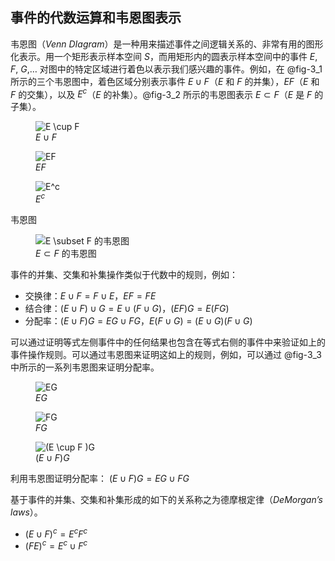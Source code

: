## 事件的代数运算和韦恩图表示 {#sec-3_3}
韦恩图（*Venn DIagram*）是一种用来描述事件之间逻辑关系的、非常有用的图形化表示。用一个矩形表示样本空间 $S$，而用矩形内的圆表示样本空间中的事件 $E$, $F$, $G$,... 对图中的特定区域进行着色以表示我们感兴趣的事件。例如，在 @fig-3_1 所示的三个韦恩图中，着色区域分别表示事件 $E \cup F$（$E$ 和 $F$ 的并集），$EF$（$E$ 和 $F$ 的交集），以及 $E^c$（$E$ 的补集）。@fig-3_2 所示的韦恩图表示 $E \subset F$（$E$ 是 $F$ 的子集）。

::: {#fig-3_1 layout-ncol=3}

![$E \cup F$](../images/chapter_3/f_3_1_a.png){#fig-3_1_a}

![$EF$](../images/chapter_3/f_3_1_b.png){#fig-3_1_b}

![$E^c$](../images/chapter_3/f_3_1_c.png){#fig-3_1_c}

韦恩图
:::

![$E \subset F$ 的韦恩图](../images/chapter_3/f_3_2.png){#fig-3_2}

事件的并集、交集和补集操作类似于代数中的规则，例如：

* 交换律：$E \cup F = F \cup E$，$EF=FE$
* 结合律：$(E \cup F) \cup G = E \cup (F \cup G)$，$(EF)G=E(FG)$
* 分配率：$(E \cup F)G = EG \cup FG$，$E(F \cup G) = (E \cup G)(F \cup G)$

可以通过证明等式左侧事件中的任何结果也包含在等式右侧的事件中来验证如上的事件操作规则。可以通过韦恩图来证明这如上的规则，例如，可以通过 @fig-3_3 中所示的一系列韦恩图来证明分配率。

::: {#fig-3_3 layout-ncol=3}

![$EG$](../images/chapter_3/f_3_3_a.png){#fig-3_3_a}

![$FG$](../images/chapter_3/f_3_3_b.png){#fig-3_3_b}

![$(E \cup F )G$](../images/chapter_3/f_3_3_c.png){#fig-3_3_c}

利用韦恩图证明分配率： $(E \cup F )G = EG \cup FG$
:::

基于事件的并集、交集和补集形成的如下的关系称之为德摩根定律（*DeMorgan's laws*）。

* $(E \cup F)^c = E^cF^c$
* $(FE)^c = E^c \cup F^c$